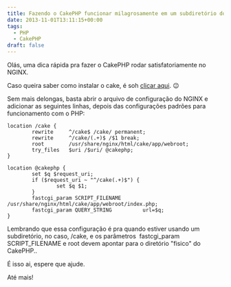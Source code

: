 ```yaml
---
title: Fazendo o CakePHP funcionar milagrosamente em um subdiretório do NGINX
date: 2013-11-01T13:11:15+00:00
tags:
  - PHP
  - CakePHP
draft: false
---
```


Olás, uma dica rápida pra fazer o CakePHP rodar satisfatoriamente no NGINX.

Caso queira saber como instalar o cake, é soh <a title="Como instalar o Nginx + PHP + MySql no Ubuntu" href="/como-instalar-o-nginx-php-mysql-no-ubuntu/" target="_blank">clicar aqui</a>. 😉

Sem mais delongas, basta abrir o arquivo de configuração do NGINX e adicionar as seguintes linhas, depois das configurações padrões para funcionamento com o PHP:

```text
location /cake {
        rewrite     ^/cake$ /cake/ permanent;
        rewrite     ^/cake/(.+)$ /$1 break;
        root        /usr/share/nginx/html/cake/app/webroot;
        try_files   $uri /$uri/ @cakephp;
}

location @cakephp {
        set $q $request_uri;
        if ($request_uri ~ "^/cake(.+)$") {
                set $q $1;
        }
        fastcgi_param SCRIPT_FILENAME       /usr/share/nginx/html/cake/app/webroot/index.php;
        fastcgi_param QUERY_STRING          url=$q;
}
```

Lembrando que essa configuração é pra quando estiver usando um subdiretório, no caso, /cake, e os parâmetros  fastcgi_param SCRIPT_FILENAME e root devem apontar para o diretório "fisico" do CakePHP..

É isso ai, espere que ajude.

Até mais!
